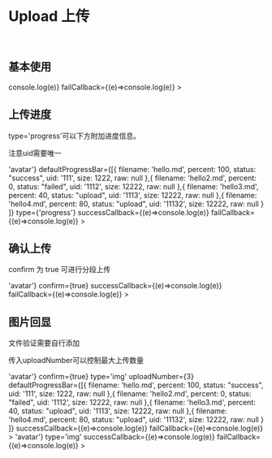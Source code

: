 


<Meta title='ENTRY| Upload 上传' component={Upload} />

<br/>

 #  Upload 上传

<br/>

## 基本使用

<Preview>
    <Story name='upload'>
        <Upload successCallback={(e)=>console.log(e)} failCallback={(e)=>console.log(e)} ></Upload>
    </Story>
</Preview>

## 上传进度

type='progress'可以下方附加进度信息。

注意uid需要唯一

<Preview>
    <Story name='onProgress'>
        <Upload filename={()=>'avatar'} 
defaultProgressBar={[{
		filename: 'hello.md',
		percent: 100,
		status: "success",
		uid: '111',
		size: 1222,
		raw: null
	},{
		filename: 'hello2.md',
		percent: 0,
		status: "failed",
		uid: '1112',
		size: 12222,
		raw: null
	},{
		filename: 'hello3.md',
		percent: 40,
		status: "upload",
		uid: '1113',
		size: 12222,
		raw: null
	},{
		filename: 'hello4.md',
		percent: 80,
		status: "upload",
		uid: '11132',
		size: 12222,
		raw: null
	}
    ]}    
    type={'progress'}        
 successCallback={(e)=>console.log(e)} failCallback={(e)=>console.log(e)} ></Upload>
    </Story>
</Preview>


## 确认上传

confirm 为 true 可进行分段上传

<Preview>
    <Story name='upload3'>
        <Upload filename={()=>'avatar'}  confirm={true} successCallback={(e)=>console.log(e)} failCallback={(e)=>console.log(e)} ></Upload>
    </Story>
</Preview>


## 图片回显

文件验证需要自行添加

传入uploadNumber可以控制最大上传数量

<Preview>
    <Story name='img'>
        <Upload filename={()=>'avatar'}  confirm={true} type='img' 
            uploadNumber={3}
            defaultProgressBar={[{
		filename: 'hello.md',
		percent: 100,
		status: "success",
		uid: '111',
		size: 1222,
		raw: null
	},{
		filename: 'hello2.md',
		percent: 0,
		status: "failed",
		uid: '1112',
		size: 12222,
		raw: null
	},{
		filename: 'hello3.md',
		percent: 40,
		status: "upload",
		uid: '1113',
		size: 12222,
		raw: null
	},{
		filename: 'hello4.md',
		percent: 80,
		status: "upload",
		uid: '11132',
		size: 12222,
		raw: null
	}
    ]}    
            successCallback={(e)=>console.log(e)} failCallback={(e)=>console.log(e)} ></Upload>
    </Story>
</Preview>

<Preview>
    <Story name='img2'>
        <Upload filename={()=>'avatar'}   type='img' 
            successCallback={(e)=>console.log(e)} failCallback={(e)=>console.log(e)} ></Upload>
    </Story>
</Preview>


<Props of={Upload}></Props>